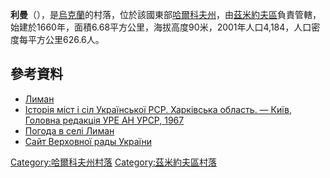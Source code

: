 {{coord|49|35|19|N|36|27|51|E|scale:100000_region:UA|display=title}}

'''利曼'''（{{lang-uk|Лиман}}），是[[烏克蘭|烏克蘭]]的村落，位於該國東部[[哈爾科夫州|哈爾科夫州]]，由[[茲米約夫區|茲米約夫區]]負責管轄，始建於1660年，面積6.68平方公里，海拔高度90米，2001年人口4,184，人口密度每平方公里626.6人。

==參考資料==
* [http://w1.c1.rada.gov.ua/pls/z7502/A005?rdat1=09.01.2009&rf7571=33098 Лиман]{{dead link|date=2017年11月 |bot=InternetArchiveBot |fix-attempted=yes }}
* [https://web.archive.org/web/20110826091533/http://www.igsu.org.ua/Harkovskja.obl/Zmievskij.rajon/Borovaja.html Історія міст і сіл Української РСР. Харківська область. — Київ, Головна редакція УРЕ АН УРСР, 1967]
* [http://weather.in.ua/ua/har'kovskaja/13304 Погода в селі Лиман]{{Wayback|url=http://weather.in.ua/ua/har'kovskaja/13304 |date=20161218134020 }}
* [http://gska2.rada.gov.ua/pls/z7502/A005?rf7571=33074 Сайт Верховної рады України]{{dead link|date=2017年11月 |bot=InternetArchiveBot |fix-attempted=yes }}

{{DEFAULTSORT:Лиман}}
[[Category:哈爾科夫州村落|Category:哈爾科夫州村落]]
[[Category:茲米約夫區村落|Category:茲米約夫區村落]]


{{Kharkiv-geo-stub}}